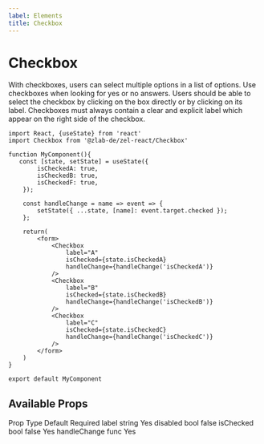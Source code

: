```yaml
---
label: Elements
title: Checkbox
---
```



# Checkbox

With checkboxes, users can select multiple options in a list of options. Use checkboxes when looking for yes or no answers. Users should be able to select the checkbox by clicking on the box directly or by clicking on its label. Checkboxes must always contain a clear and explicit label which appear on the right side of the checkbox.

<div style={{ marginBottom: 30 }}>
  <CheckboxExample  />
</div>

```
import React, {useState} from 'react'
import Checkbox from '@zlab-de/zel-react/Checkbox'

function MyComponent(){
   const [state, setState] = useState({
        isCheckedA: true,
        isCheckedB: true,
        isCheckedF: true,
    });

    const handleChange = name => event => {
        setState({ ...state, [name]: event.target.checked });
    };

    return(
        <form>
            <Checkbox
                label="A"
                isChecked={state.isCheckedA}
                handleChange={handleChange('isCheckedA')}
            />
            <Checkbox
                label="B"
                isChecked={state.isCheckedB}
                handleChange={handleChange('isCheckedB')}
            />
            <Checkbox
                label="C"
                isChecked={state.isCheckedC}
                handleChange={handleChange('isCheckedC')}
            />
        </form>
    )
}

export default MyComponent
```

## Available Props

<Table title="Checkbox Props" style={{ marginBottom: 60 }}>
  <TableHeader>
    <TableCell>Prop</TableCell>
    <TableCell>Type</TableCell>
    <TableCell>Default</TableCell>
    <TableCell>Required</TableCell>
  </TableHeader>
  <TableBody>
    <TableRow color="white">
      <TableCell scope="row" component="th">
        label
      </TableCell>
      <TableCell>string</TableCell>
      <TableCell />
      <TableCell>Yes</TableCell>
    </TableRow>
    <TableRow color="gray">
      <TableCell scope="row" component="th">
        disabled
      </TableCell>
      <TableCell>bool</TableCell>
      <TableCell>false</TableCell>
      <TableCell />
    </TableRow>
    <TableRow color="white">
      <TableCell scope="row" component="th">
        isChecked
      </TableCell>
      <TableCell>bool</TableCell>
      <TableCell>false</TableCell>
      <TableCell>Yes</TableCell>
    </TableRow>
    <TableRow color="gray">
      <TableCell scope="row" component="th">
        handleChange
      </TableCell>
      <TableCell>func</TableCell>
      <TableCell />
      <TableCell>Yes</TableCell>
    </TableRow>
  </TableBody>
</Table>
